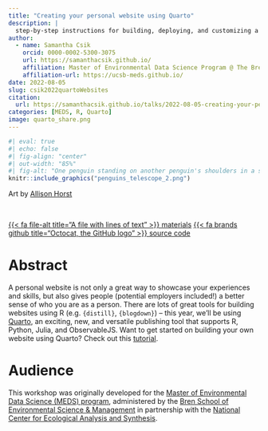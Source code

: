 ```yaml
---
title: "Creating your personal website using Quarto"
description: |
  step-by-step instructions for building, deploying, and customizing a Quarto website
author:
  - name: Samantha Csik
    orcid: 0000-0002-5300-3075 
    url: https://samanthacsik.github.io/
    affiliation: Master of Environmental Data Science Program @ The Bren School (UCSB) & The National Center for Ecological Analysis and Synthesis
    affiliation-url: https://ucsb-meds.github.io/
date: 2022-08-05
slug: csik2022quartoWebsites
citation: 
  url: https://samanthacsik.github.io/talks/2022-08-05-creating-your-personal-website-using-quarto/
categories: [MEDS, R, Quarto]
image: quarto_share.png
---
```


```r
#| eval: true 
#| echo: false
#| fig-align: "center"
#| out-width: "85%" 
#| fig-alt: "One penguin standing on another penguin's shoulders in a snowscape, looking through a telescope at a Quarto logo 'moon' in the night sky."
knitr::include_graphics("penguins_telescope_2.png")
```

::: {.gray-italic .center-text}
Art by [Allison Horst](https://allisonhorst.com/)
:::

<br>

::: {.center-text}
[{{< fa file-alt title="A file with lines of text" >}} materials](https://ucsb-meds.github.io/creating-quarto-websites/){.btn role="button"} [{{< fa brands github title="Octocat, the GitHub logo" >}} source code](https://github.com/UCSB-MEDS/creating-quarto-websites){.btn role="button"} 
:::

# Abstract

A personal website is not only a great way to showcase your experiences and skills, but also gives people (potential employers included!) a better sense of who you are as a person. There are lots of great tools for building websites using R (e.g. `{distill}`, `{blogdown}`) -- this year, we'll be using [Quarto](https://quarto.org/), an exciting, new, and versatile publishing tool that supports R, Python, Julia, and ObservableJS. Want to get started on building your own website using Quarto? Check out this [tutorial](https://ucsb-meds.github.io/creating-quarto-websites/).

# Audience

This workshop was originally developed for the [Master of Environmental Data Science (MEDS) program](https://ucsb-meds.github.io/), administered by the [Bren School of Environmental Science & Management](https://bren.ucsb.edu/masters-programs/master-environmental-data-science) in partnership with the [National Center for Ecological Analysis and Synthesis](https://www.nceas.ucsb.edu/).
